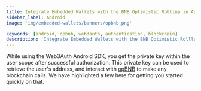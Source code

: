 ```yaml
---
title: Integrate Embedded Wallets with the BNB Optimistic Rolllup in Android
sidebar_label: Android
image: 'img/embedded-wallets/banners/opbnb.png'

keywords: [android, opbnb, web3auth, authentication, blockchain]
description: 'Integrate Embedded Wallets with the BNB Optimistic Rolllup in Android | Embedded Wallets'
---
```



<SEO
  title="Integrate Embedded Wallets with the BNB Optimistic Rolllup in Android"
  description="Integrate Embedded Wallets with the BNB Optimistic Rolllup in Android | Embedded Wallets"
  image="https://docs.metamask.io/img/embedded-wallets/banners/opbnb.png"
  slug="/embedded-wallets/connect-blockchain/evm/opbnb/android"
/>

While using the Web3Auth Android SDK, you get the private key within the user scope after successful authorization. This private key can be used to retrieve the user's address, and interact with [opBNB](https://opbnb.bnbchain.org/) to make any blockchain calls. We have highlighted a few here for getting you started quickly on that.

<EVMInteraction />
